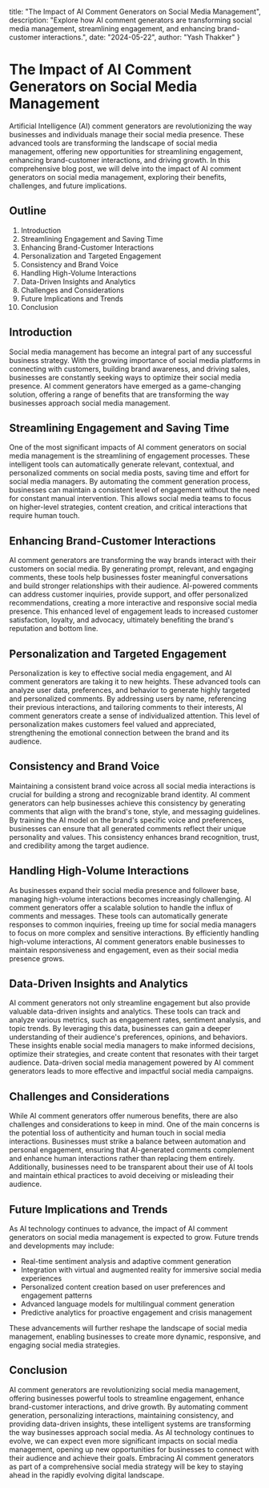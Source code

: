   title: "The Impact of AI Comment Generators on Social Media Management",
  description: "Explore how AI comment generators are transforming social media management, streamlining engagement, and enhancing brand-customer interactions.",
  date: "2024-05-22",
  author: "Yash Thakker"
}

# The Impact of AI Comment Generators on Social Media Management

Artificial Intelligence (AI) comment generators are revolutionizing the way businesses and individuals manage their social media presence. These advanced tools are transforming the landscape of social media management, offering new opportunities for streamlining engagement, enhancing brand-customer interactions, and driving growth. In this comprehensive blog post, we will delve into the impact of AI comment generators on social media management, exploring their benefits, challenges, and future implications.

## Outline

1. Introduction
2. Streamlining Engagement and Saving Time
3. Enhancing Brand-Customer Interactions
4. Personalization and Targeted Engagement
5. Consistency and Brand Voice
6. Handling High-Volume Interactions
7. Data-Driven Insights and Analytics
8. Challenges and Considerations
9. Future Implications and Trends
10. Conclusion

## Introduction

Social media management has become an integral part of any successful business strategy. With the growing importance of social media platforms in connecting with customers, building brand awareness, and driving sales, businesses are constantly seeking ways to optimize their social media presence. AI comment generators have emerged as a game-changing solution, offering a range of benefits that are transforming the way businesses approach social media management.

## Streamlining Engagement and Saving Time

One of the most significant impacts of AI comment generators on social media management is the streamlining of engagement processes. These intelligent tools can automatically generate relevant, contextual, and personalized comments on social media posts, saving time and effort for social media managers. By automating the comment generation process, businesses can maintain a consistent level of engagement without the need for constant manual intervention. This allows social media teams to focus on higher-level strategies, content creation, and critical interactions that require human touch.

## Enhancing Brand-Customer Interactions

AI comment generators are transforming the way brands interact with their customers on social media. By generating prompt, relevant, and engaging comments, these tools help businesses foster meaningful conversations and build stronger relationships with their audience. AI-powered comments can address customer inquiries, provide support, and offer personalized recommendations, creating a more interactive and responsive social media presence. This enhanced level of engagement leads to increased customer satisfaction, loyalty, and advocacy, ultimately benefiting the brand's reputation and bottom line.

## Personalization and Targeted Engagement

Personalization is key to effective social media engagement, and AI comment generators are taking it to new heights. These advanced tools can analyze user data, preferences, and behavior to generate highly targeted and personalized comments. By addressing users by name, referencing their previous interactions, and tailoring comments to their interests, AI comment generators create a sense of individualized attention. This level of personalization makes customers feel valued and appreciated, strengthening the emotional connection between the brand and its audience.

## Consistency and Brand Voice

Maintaining a consistent brand voice across all social media interactions is crucial for building a strong and recognizable brand identity. AI comment generators can help businesses achieve this consistency by generating comments that align with the brand's tone, style, and messaging guidelines. By training the AI model on the brand's specific voice and preferences, businesses can ensure that all generated comments reflect their unique personality and values. This consistency enhances brand recognition, trust, and credibility among the target audience.

## Handling High-Volume Interactions

As businesses expand their social media presence and follower base, managing high-volume interactions becomes increasingly challenging. AI comment generators offer a scalable solution to handle the influx of comments and messages. These tools can automatically generate responses to common inquiries, freeing up time for social media managers to focus on more complex and sensitive interactions. By efficiently handling high-volume interactions, AI comment generators enable businesses to maintain responsiveness and engagement, even as their social media presence grows.

## Data-Driven Insights and Analytics

AI comment generators not only streamline engagement but also provide valuable data-driven insights and analytics. These tools can track and analyze various metrics, such as engagement rates, sentiment analysis, and topic trends. By leveraging this data, businesses can gain a deeper understanding of their audience's preferences, opinions, and behaviors. These insights enable social media managers to make informed decisions, optimize their strategies, and create content that resonates with their target audience. Data-driven social media management powered by AI comment generators leads to more effective and impactful social media campaigns.

## Challenges and Considerations

While AI comment generators offer numerous benefits, there are also challenges and considerations to keep in mind. One of the main concerns is the potential loss of authenticity and human touch in social media interactions. Businesses must strike a balance between automation and personal engagement, ensuring that AI-generated comments complement and enhance human interactions rather than replacing them entirely. Additionally, businesses need to be transparent about their use of AI tools and maintain ethical practices to avoid deceiving or misleading their audience.

## Future Implications and Trends

As AI technology continues to advance, the impact of AI comment generators on social media management is expected to grow. Future trends and developments may include:

- Real-time sentiment analysis and adaptive comment generation
- Integration with virtual and augmented reality for immersive social media experiences
- Personalized content creation based on user preferences and engagement patterns
- Advanced language models for multilingual comment generation
- Predictive analytics for proactive engagement and crisis management

These advancements will further reshape the landscape of social media management, enabling businesses to create more dynamic, responsive, and engaging social media strategies.

## Conclusion

AI comment generators are revolutionizing social media management, offering businesses powerful tools to streamline engagement, enhance brand-customer interactions, and drive growth. By automating comment generation, personalizing interactions, maintaining consistency, and providing data-driven insights, these intelligent systems are transforming the way businesses approach social media. As AI technology continues to evolve, we can expect even more significant impacts on social media management, opening up new opportunities for businesses to connect with their audience and achieve their goals. Embracing AI comment generators as part of a comprehensive social media strategy will be key to staying ahead in the rapidly evolving digital landscape.